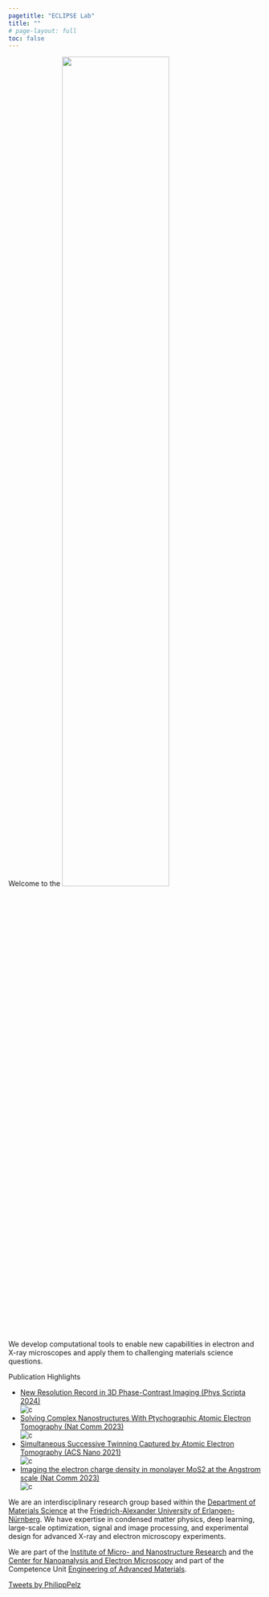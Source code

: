 ```yaml
---
pagetitle: "ECLIPSE Lab"
title: ""
# page-layout: full
toc: false
---
```

::: {.lead}
  Welcome to the 
  ![](./img/eclipse_header.png){width=65%}
:::

::: {.hero2}
  We develop computational tools to enable new capabilities in electron and X-ray microscopes and apply them to challenging materials science questions.
:::

::: {.lead}
  Publication Highlights
:::
```{=html}
<script src="
https://cdn.jsdelivr.net/npm/@splidejs/splide@4.1.4/dist/js/splide.min.js
"></script>
<link href="
https://cdn.jsdelivr.net/npm/@splidejs/splide@4.1.4/dist/css/splide.min.css
" rel="stylesheet">
<div class="splide" role="group" aria-label="Image Slider">
  <div class="splide__track">
		<ul class="splide__list">
      <li class="splide__slide">
        <div>
          <a href="https://doi.org/10.1088/1402-4896/ad9a1a">New Resolution Record in 3D Phase-Contrast Imaging
 (Phys Scripta 2024)</a>
					
				</div>
        <img src="img/vol1.png" alt="c">
      </li>
      <li class="splide__slide">
        <div>
          <a href="https://www.nature.com/articles/s41467-023-43634-z">Solving Complex Nanostructures With Ptychographic Atomic Electron Tomography
 (Nat Comm 2023)</a>
					
				</div>
        <img src="img/zr_te_structure.png" alt="c">
      </li>

			<li class="splide__slide">
        <div>
          <a href="https://pubs.acs.org/doi/10.1021/acsnano.1c07772">Simultaneous Successive Twinning Captured by Atomic Electron Tomography (ACS Nano 2021)</a>
				</div>
        <img src="img/grey_waves1.jpg" alt="c">        
      </li>
      <li class="splide__slide">
        <div>
          <a href="https://www.nature.com/articles/s41467-023-39304-9">Imaging the electron charge density in monolayer MoS2 at the Angstrom scale (Nat Comm 2023)</a>
				</div>
        <img src="img/charge_density.svg" alt="c">
      </li>

		</ul>
  </div>
  <div class="splide__progress">
		<div class="splide__progress__bar">
		</div>
  </div>
</div>

<script>

  document.addEventListener( 'DOMContentLoaded', function () {
    new Splide( '.splide', {
  type   : 'loop',  
  interval: 5000,
  speed: 1000,
  autoplay: true,
  height: 600,
  heightRatio: 0.5,
}).mount();
  } );
 
</script>
```







::: {.lead}
  We are an [interdisciplinary]{.fw-bolder} research group based within the [Department of Materials Science](https://www.ww.tf.fau.de/){.text-primary .text-decoration-none .fw-semibold} at the [Friedrich-Alexander University of Erlangen-Nürnberg](https://www.fau.de/){.text-primary .text-decoration-none .fw-semibold}. We have expertise in [condensed matter physics, deep learning, large-scale optimization, signal and image processing, and experimental design]{.fw-bolder} for advanced [X-ray and electron microscopy]{.fw-bolder} experiments. 

We are part of the [Institute of Micro- and Nanostructure Research](https://www.em.tf.fau.de/) and the [Center for Nanoanalysis and Electron Microscopy](https://www.cenem.fau.de/) and part of the Competence Unit [Engineering of Advanced Materials](https://www.eam.fau.eu/).
:::

<a class="twitter-timeline" href="https://twitter.com/PhilippPelz?ref_src=twsrc%5Etfw">Tweets by PhilippPelz</a> <script async src="https://platform.twitter.com/widgets.js" charset="utf-8"></script>

<!-- ::: {.callout-note} -->
<!-- ## We are currently recruiting! -->

<!-- If you are interested in joining the lab as a Psychology PhD student, please consider applying.<br /> -->
<!-- You can find more information about this recruitment cycle at [this blog post](./posts/recruitment2023) (or under News). -->
<!-- ::: -->
